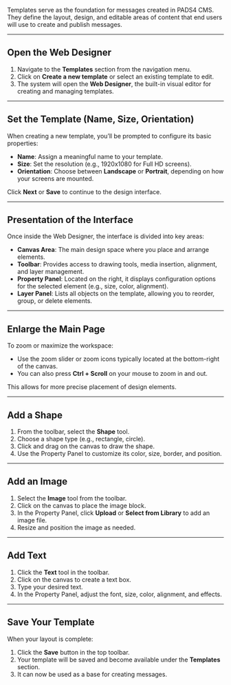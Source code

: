 Templates serve as the foundation for messages created in PADS4 CMS. They define the layout, design, and editable areas of content that end users will use to create and publish messages.

---

## Open the Web Designer

1. Navigate to the **Templates** section from the navigation menu.
2. Click on **Create a new template** or select an existing template to edit.
3. The system will open the **Web Designer**, the built-in visual editor for creating and managing templates.

---

## Set the Template (Name, Size, Orientation)

When creating a new template, you’ll be prompted to configure its basic properties:

- **Name**: Assign a meaningful name to your template.
- **Size**: Set the resolution (e.g., 1920x1080 for Full HD screens).
- **Orientation**: Choose between **Landscape** or **Portrait**, depending on how your screens are mounted.

Click **Next** or **Save** to continue to the design interface.

---

## Presentation of the Interface

Once inside the Web Designer, the interface is divided into key areas:

- **Canvas Area**: The main design space where you place and arrange elements.
- **Toolbar**: Provides access to drawing tools, media insertion, alignment, and layer management.
- **Property Panel**: Located on the right, it displays configuration options for the selected element (e.g., size, color, alignment).
- **Layer Panel**: Lists all objects on the template, allowing you to reorder, group, or delete elements.

---

## Enlarge the Main Page

To zoom or maximize the workspace:

- Use the zoom slider or zoom icons typically located at the bottom-right of the canvas.
- You can also press **Ctrl + Scroll** on your mouse to zoom in and out.

This allows for more precise placement of design elements.

---

## Add a Shape

1. From the toolbar, select the **Shape** tool.
2. Choose a shape type (e.g., rectangle, circle).
3. Click and drag on the canvas to draw the shape.
4. Use the Property Panel to customize its color, size, border, and position.

---

## Add an Image

1. Select the **Image** tool from the toolbar.
2. Click on the canvas to place the image block.
3. In the Property Panel, click **Upload** or **Select from Library** to add an image file.
4. Resize and position the image as needed.

---

## Add Text

1. Click the **Text** tool in the toolbar.
2. Click on the canvas to create a text box.
3. Type your desired text.
4. In the Property Panel, adjust the font, size, color, alignment, and effects.

---

## Save Your Template

When your layout is complete:

1. Click the **Save** button in the top toolbar.
2. Your template will be saved and become available under the **Templates** section.
3. It can now be used as a base for creating messages.
